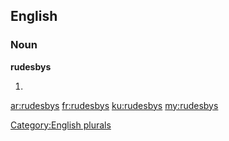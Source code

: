 ==English==

===Noun===
'''rudesbys'''

# {{plural of|rudesby}}

[[Category:English plurals]]

[[ar:rudesbys]]
[[fr:rudesbys]]
[[ku:rudesbys]]
[[my:rudesbys]]